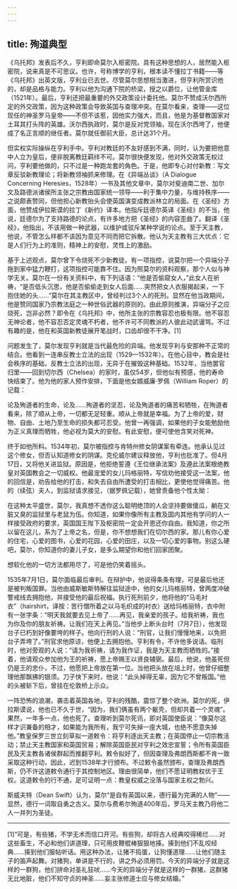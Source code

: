 ```yaml
---
---
---
```

title: 殉道典型
---




《乌托邦》发表后不久，亨利即命莫尔入枢密院。具有这种思想的人，居然能入枢密院，说来真是不可思议。也许，号称博学的亨利，根本读不懂拉丁书籍——等《乌托邦》出英文版，亨利业已去世。尽管莫尔思想相当激进，但亨利所赏识他的，却是品格与能力。亨利以他为沟通下院的桥梁，授之以爵位，让他管金库（1521年）。最后，亨利还把最重要的外交政策设计委托他。莫尔不赞成沃尔西所定的外交政策，因为这种政策会导致英国与查理冲突。在莫尔看来，查理——这位现任的神圣罗马皇帝——不但不该惹，因他实力强大，而且，他是为基督教国家对土耳其打头阵的英雄。沃尔西执政时，莫尔是反对党领袖，现在沃尔西垮了，他便成了名正言顺的继任者。莫尔就任御前大臣，总计达31个月。

但实权实际操纵在亨利手中。亨利对教廷的不友好感到不满，同时，认为要把他意中人立为皇后，便非脱离教廷羁绊不可。莫尔很快便发现，他对外交政策无权过问，亨利要他做的，只不过是一种跑龙套的角色。于是，他即专心对付新教：写文章反驳新教理论；将新教领袖抓来修理。在《异端丛谈》（A Dialogue Concerning Heresies，1528年）一书及其他文章中，莫尔对斐迪南二世、加尔文及路德派诸侯所主张之宗教由国家统一领导——利于集中力量，与维持秩序——之说颇表赞同，但他担心新教抬头会使英国演变成教派林立的局面。在《圣经》方面，他赞成伊拉斯谟的拉丁《新约》译本。他指斥廷德尔英译《圣经》的不当，他说，廷德尔为了支持路德的论点，有许多地方把《圣经》的内容歪曲了。翻译《圣经》，他指出，不该用做一种武器，以维护或驳斥某种学说的论点。至于天主教，他说，不管怎么样都不该因为意见不同而把它拆散。他认为天主教有三大优点：它是人们行为上的准则，精神上的安慰，灵性上的激励。

基于上述观点，莫尔曾下令烧死不少新教徒。有一项指控，说莫尔把一个异端分子拖到家中猛力鞭打，这项指控可能靠不住。因为照莫尔的资料观察，那个人似与神学无关。莫尔在一份有关资料中，有下列话语：“他是否偷窥女人，”此女人在祈祷，“是否低头沉思，他是否偷偷走到女人后面……突然把女人衣服揭起来，一下抱住她的头……”莫尔在其主教区中，曾经判过3个人的死刑。显然在他当政期间，他是赞同国家乃宗教法庭之一种世俗武器的原则的。由此原则推演，异端分子之应烧死，岂非必然？即令在《乌托邦》中，他所主张的宗教容忍也极有限。他不容忍无神论者，他不容忍否定灵魂不朽者，他不许可不同教派的人彼此动武谩骂。不过有趣的是，他在和英国新教徒展开笔战时，口齿却很不干净。[1]

问题发生了，莫尔发现亨利就是当代最危险的异端。他发现亨利与安那种不正常的结合。他看到一连串反教士立法的出现（1529—1532年）。在他心目中，教会是社会秩序的基础，反教士立法的出现，无异于在摧毁这种基础。1532年，当他罢官归里——回到切尔西（Chelsea）的家时，虽仅54岁，但他似有预感，他的寿命快结束了。他为他的家人预作安排，下面是他女婿威廉·罗佩（William Roper）的记载：

论及殉道者的生命，论及……殉道者的坚忍，论及殉道者的痛苦和牺牲，在殉道者看来，除了顺从上帝，一切都无足轻重。顺从上帝就是幸福。为了上帝的爱，财物、自由、土地乃至生命的损失都可忍受。他曾一再强调，如果他的子女能勉励他为正义真理而牺牲，他必视为莫大的安慰。有此安慰，便可使他含笑对死神。



终于如他所料。1534年初，莫尔被指控与肯特州修女阴谋案有牵连。他承认见过这个修女，但否认知道修女的阴谋。克伦威尔建议释放他，亨利也批准了。但4月17日，又将他关进监狱。原因是，他拒绝誓遵《王位继承法案》及遵此法案根绝教皇对英国教会之一切威权。他最宠爱的女儿玛格丽特，写信劝他接受这一法案，他的回信是，劝告给他的打击，和失去自由所遭受的打击相比，更使他觉得痛苦。他的（续弦）夫人，到监狱请求接见，（据罗佩记载），她曾责备他个性太拗：

在这种太平盛世，莫尔，我真想不透你这么聪明绝顶的人会坚持要做傻瓜，躺在又脏又臭的监狱里与老鼠为伍。你知道，如果你像所有主教及国内其他有学问的人一样接受政府的要求，英国国王陛下及枢密院一定会开恩还你自由。我知道，你之所以留在这儿，系为了上帝之名，但是，你不想想我们在切尔西的家。那儿有你心爱的住宅，心爱的图书，心爱的花园，心爱的田庄，以及一切心爱的事物。别这么硬吧，莫尔，你知道你的妻儿子女，是多么期望你和他们回家团聚。



想软化他的一切方法都用尽了，可是他仍笑着摇头。

1535年7月1日，莫尔面临最后审判。在辩护中，他说得条条有理，可是最后他还是被判叛国罪。当他由威斯敏斯特解往监狱途中，他的女儿玛格丽特，曾两度冲破警戒线去拥抱他，并接受他的最后祝福。执行死刑前夕，他将他的“马毛衬衣”（hairshirt，译按：苦行僧所着之以马毛织成的衬衣）送给玛格丽特，衣中附有一张字条：“明天我就要去见上帝了……再见，我亲爱的孩子。给我祈祷，我也为你及你的朋友祈祷。让我们在天上再见。”当他步上断头台时（7月7日），他发现台子已朽到好像要垮的样子。他向行刑的人说：“刑官，让我们慢慢地来，以免把台子弄垮了。”刑官求他原谅，他便上去拥抱他。亨利有令，不许他多说话。临刑时，他对旁观的人说：“请为我祈祷，请为我作证，我是为天主教而牺牲的。”接着，他请观众参加他为王的祈祷，愿上帝赐王以贤良辅弼。最后，他说，他虽死但仍是王的忠仆，不过，他愿把上帝放在第一位。当他把头放在俎上时，他曾仔细整理他那飘拂的银须。刀子快下来时，他说：“此头掉得无辜，因为它不曾叛国。”他的头被斩下后，曾挂在伦敦桥上示众。

一阵恐怖的浪潮，袭击着英国各地，亨利的残酷，震惊了整个欧洲。莫尔的死，伊拉斯谟说，他也已不久于世，“因为，我们俩虽有两个躯壳，但却共着一个灵魂”。果然，一年多一点，他也死了。查理听到莫尔死讯，即对英国使臣说：“像莫尔这样才识兼备的相才，如果能为我所有，我宁可失掉一座大城，也绝不愿意失掉他。”教皇保罗三世立刻草拟一道敕令：将亨利逐出天主教；在英国停止一切宗教活动；禁止天主教国家和英国贸易；解除英国臣民对亨利之效忠宣誓；令所有英国臣民及天主教各诸侯群起而推翻亨利。敕令拟好了，但因查理及弗朗西斯都不肯一致采取这种行动，因此，迟到1538年才行颁布。不过敕令虽然颁布，查理及弗朗西斯，仍不许这道敕令通行于其控制地区。理由很简单，他们不愿证明教权优于王权。这道敕令的行不通，足可证明一点：教皇权威之没落与国家主权之勃兴。

斯威夫特（Dean Swift）认为，莫尔“是自有英国以来，德行最为完满的人物”——显然，德行一词取自勇之古义。莫尔与费希尔殉道400年后，罗马天主教乃将他二人一并列为圣徒。



* * *



[1]“可是，有些猪，不学无术而信口开河。有些狗，却将古人经典咬得稀烂……对这些畜生，不必和他们讲道理，只可用皮鞭棍棒狠狠地揍。揍到他们不乱咬经典……揍到他们服帖听话。用这种办法，让猪不捣蛋，让狗懂道理……让他们随主子的笛声起舞。对猪狗，单讲是不行的，讲之外必须用罚。今天的异端分子就是这样的一群狗，他们拼命对圣礼狂吠……今天的异端分子就是这样的一群猪，这群猪无比地脏，他们不知守贞的神圣……妄主张修道士应与修女结婚。”